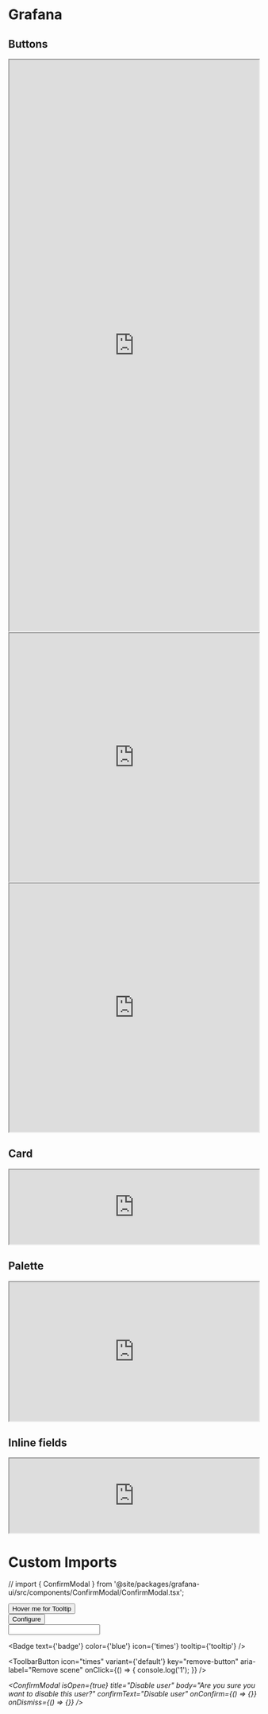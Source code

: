 # Grafana

## Buttons

<iframe
  src="https://developers.grafana.com/ui/latest/iframe.html?args=&id=buttons-button--examples&viewMode=story"
  width="100%"
  height="1150px"
></iframe>
<iframe
  src="https://developers.grafana.com/ui/latest/iframe.html?args=&id=buttons-button--examples&viewMode=docs"
  width="100%"
  height="500px"
></iframe>
<iframe
  src="https://developers.grafana.com/ui/latest/index.html?path=/story/buttons-button--basic&full=1&shortcuts=false&singleStory=true"
  width="100%"
  height="500px"
></iframe>

## Card

<iframe
  src="https://developers.grafana.com/ui/latest/iframe.html?args=&id=general-card--with-actions&viewMode=story"
  width="100%"
></iframe>

## Palette

<iframe
  src="https://developers.grafana.com/ui/latest/iframe.html?args=&id=pickers-and-editors-colorpicker-palettes-namedcolorspalette--named-colors&viewMode=story"
  width="100%"
  height="280px"
></iframe>

## Inline fields

<iframe
  src="https://developers.grafana.com/ui/latest/iframe.html?args=&id=forms-inlinefield--multiple&viewMode=story"
  width="100%"
></iframe>

# Custom Imports

// import { ConfirmModal } from '@site/packages/grafana-ui/src/components/ConfirmModal/ConfirmModal.tsx';


<div>
  <Tooltip content={'Joey'} placement="top" interactive>
    <Button>Hover me for Tooltip </Button>
  </Tooltip>
</div>

<div>
  <Button size="sm" icon="times" variant="destructive">
    Configure
  </Button>
</div>

<Icon name="upload" />

<Input type="text" width={20} />

<Badge text={'badge'} color={'blue'} icon={'times'} tooltip={'tooltip'} />

<ToolbarButton
  icon="times"
  variant={'default'}
  key="remove-button"
  aria-label="Remove scene"
  onClick={() => {
    console.log('1');
  }}
/>

_<ConfirmModal
isOpen={true}
title="Disable user"
body="Are you sure you want to disable this user?"
confirmText="Disable user"
onConfirm={() => {}}
onDismiss={() => {}}
/>_

<InlineSwitch label="Raw data" showLabel={true} value={false} disabled={false} transparent={false} />
